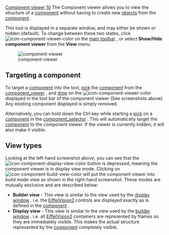 [[Property:title|Component viewer]]
[[Property:weight|10]]
The Component viewer allows you to view the structure of a [[EiffelBuild Notation|component]]  without having to create new [[EiffelBuild Notation|objects]]  from the [[EiffelBuild Notation|component]] . 

This tool is displayed in a separate window, and may either be shown or hidden (default). To change between these two states, click  [[Image:icon-component-viewer-color]]  on the [[Main toolbar| main toolbar]] , or select '''Show/Hide component viewer''' from the '''View''' menu. 

[[Image:component-viewer]]  

==Targeting a component==

To target a [[EiffelBuild Notation|component]]  into the tool, [[EiffelBuild Notation|pick]]  the [[EiffelBuild Notation|component]]  from the [[Component viewer|component_viewer]] , and [[EiffelBuild Notation|drop]]  on the  [[Image:icon-component-viewer-color]]  displayed in the tool bar of the component viewer (See screenshots above). Any existing component displayed is simply removed. 

Alternatively, you can hold down the Ctrl key while starting a [[EiffelBuild Notation|pick]]  on a [[EiffelBuild Notation|component]]  in the [[Component selector| component_selector]] . This will automatically target the [[EiffelBuild Notation|component]]  to the component viewer. If the viewer is currently hidden, it will also make it visible. 

==View types==

Looking at the left-hand screenshot above, you can see that the  [[Image:icon-component-display-view-color]]  button is depressed, meaning the component viewer is in display view mode. Clicking on  [[Image:icon-component-build-view-color]]  will put the component viewer into build mode view as shown in the right-hand screenshot. These modes are mutually exclusive and are described below: 
*  '''Builder view''' - This view is similar to the view used by the [[Display window|display window]] . i.e. the [[EiffelVision Introduction|EiffelVision2]]  controls are displayed exactly as is defined in the [[EiffelBuild Notation|component]] . 
*  '''Display view''' - This view is similar to the view used by the [[Builder window|builder window]] . i.e. all [[EiffelVision Introduction|EiffelVision2]]  containers are represented by frames so they are immediately visible. This makes the actual structure represented by the [[EiffelBuild Notation|component]]  completely visible. 

{{note| '''Note''': The type of the "root_object" within the component is displayed in the toolbar of the component viewer. }}

{{seealso| '''See also''' <br/>
[[Builder window|Builder window]]  <br/>
[[Layout constructor| Layout constructor]]  }}




